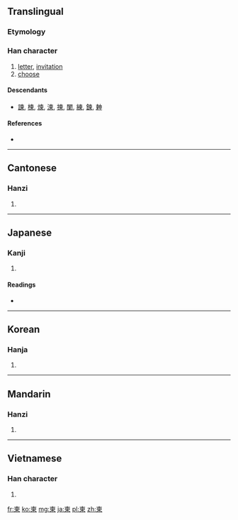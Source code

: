 {{also|東}}
==Translingual==

===Etymology===
{{Han compound|束|八|t1=tie|t2=individually|ls=ic}}

===Han character===
{{Han char|rn=75|rad=木|as=05|sn=9|four=5090<sub>6</sub>|canj=木田火 (DWF)}}

# [[letter]], [[invitation]]
# [[choose]]

====Descendants====
* [[諫]], [[楝]], [[煉]], [[湅]], [[揀]], [[闌]], [[練]], [[鍊]], [[𣍃]]

====References====
* {{Han ref|kx=0520.190|dkj=14655|dj=0908.140|hdz=21179.040|uh=67EC|ud=26604|bh=AC5A|bd=44122}}

----

==Cantonese==

===Hanzi===
{{yue-hanzi|jyut=|y=gaan2}}

# {{defn|lang=yue|sort=木05}}

----

==Japanese==

===Kanji===
{{ja-kanji|grade=|rs=木05}}

# {{defn|lang=ja|sort=木05}}

====Readings====
* {{ja-readings|on=[[かん]] (kan), [[けん]] (ken)|kun=[[えらぶ]] (erabu), [[てがみ]] (tegami)}}

----

==Korean==

===Hanja===
{{ko-hanja|hangeul=간|eumhun=|rv=gan|mr=kan|y=kan}}

# {{defn|lang=ko|sort=木05}}

----

==Mandarin==

===Hanzi===
{{cmn-hanzi|pin=[[jiǎn]] ([[jian3]])|wg=chien<sup>3</sup>}}

# {{defn|lang=cmn|sort=木05}}

----

==Vietnamese==

===Han character===
{{vi-hantu|[[giản]]|rs=木05}}

# {{defn|lang=vi|sort=木05}}

[[fr:柬]]
[[ko:柬]]
[[mg:柬]]
[[ja:柬]]
[[pl:柬]]
[[zh:柬]]
